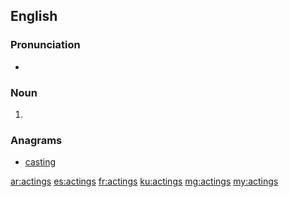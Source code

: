 ==English==

===Pronunciation===
* {{IPA|/ˈæktɪŋz/|lang=en}}

===Noun===
{{head|en|noun plural form}}

# {{plural of|acting|lang=en}}

===Anagrams===
* [[casting#English|casting]]

[[ar:actings]]
[[es:actings]]
[[fr:actings]]
[[ku:actings]]
[[mg:actings]]
[[my:actings]]